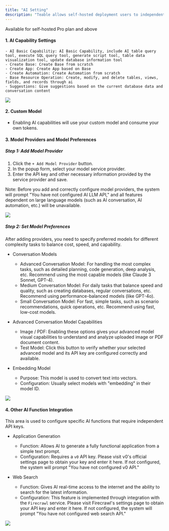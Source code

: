 ```yaml
---
title: "AI Setting"
description: "Teable allows self-hosted deployment users to independently configure AI model providers, model preferences, and capability settings for the instance, managing AI function integration within Teable"
---
```


<Tip>Available for self-hosted Pro plan and above</Tip>

#### 1. AI Capability Settings
    - AI Basic Capabilitiy: AI Basic Capability, include AI table query tool, execute SQL query tool, generate script tool, table data visualization tool, update database information tool
    - Create Base: Create Base from scratch
    - Create App: Create App based on Base
    - Create Automation: Create Automation from scratch
    - Base Resource Operation: Create, modify, and delete tables, views, fields, and records through ai
    - Suggestions: Give suggestions based on the current database data and conversation content

![](/images/2025-10-10-20-50-42.png)

#### 2. Custom Model
- Enabling AI capabilities will use your custom model and consume your own tokens.

#### 3. Model Providers and Model Preferences

##### Step 1: Add Model Provider

1.  Click the `+ Add Model Provider` button.
2.  In the popup form, select your model service provider.
3.  Enter the API key and other necessary information provided by the service provider and save.

Note: Before you add and correctly configure model providers, the system will prompt "You have not configured AI LLM API," and all features dependent on large language models (such as AI conversation, AI automation, etc.) will be unavailable.

![](/images/2025-10-10-20-52-37.png)

##### Step 2: Set Model Preferences

After adding providers, you need to specify preferred models for different complexity tasks to balance cost, speed, and capability.

*   Conversation Models
    *   Advanced Conversation Model: For handling the most complex tasks, such as detailed planning, code generation, deep analysis, etc. Recommend using the most capable models (like Claude 3 Sonnet, GPT-4).
    *   Medium Conversation Model: For daily tasks that balance speed and quality, such as creating databases, regular conversations, etc. Recommend using performance-balanced models (like GPT-4o).
    *   Small Conversation Model: For fast, simple tasks, such as scenario recommendations, quick operations, etc. Recommend using fast, low-cost models.

*   Advanced Conversation Model Capabilities
    *   Image / PDF: Enabling these options gives your advanced model visual capabilities to understand and analyze uploaded image or PDF document content.
    *   Test Model: Click this button to verify whether your selected advanced model and its API key are configured correctly and available.

*   Embedding Model
    *   Purpose: This model is used to convert text into vectors.
    *   Configuration: Usually select models with "embedding" in their model ID.

![](/images/2025-10-10-20-51-59.png)

#### 4. Other AI Function Integration

This area is used to configure specific AI functions that require independent API keys.

*   Application Generation
    *   Function: Allows AI to generate a fully functional application from a simple text prompt.
    *   Configuration: Requires a `v0` API key. Please visit v0's official settings page to obtain your key and enter it here. If not configured, the system will prompt "You have not configured v0 API."

*   Web Search
    *   Function: Gives AI real-time access to the internet and the ability to search for the latest information.
    *   Configuration: This feature is implemented through integration with the `Firecrawl` service. Please visit Firecrawl's settings page to obtain your API key and enter it here. If not configured, the system will prompt "You have not configured web search API."

![](/images/2025-10-10-20-53-33.png)